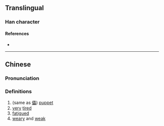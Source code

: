 {{character info}}
==Translingual==

===Han character===
{{Han char|rn=9|rad=人|as=18|sn=20|four=|canj=OWWG|ids=⿰亻壘}}

====References====
* {{Han ref|kx=0121.340|hdz=10238.100|uh=34A6|ud=13478}}

----

==Chinese==
{{zh-forms}}

===Pronunciation===
{{zh-pron
|m=lěi
|c=leoi5,deoi3
|mc=
|oc=
|ma=
|cat=n,a
}}

===Definitions===
{{zh-hanzi}}

# (same as [[儡]]) [[puppet]]
# [[very]] [[tired]]
# [[fatigue]]d
# [[weary]] and [[weak]]